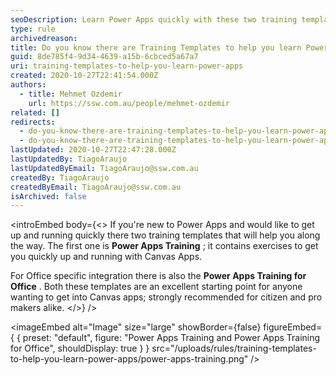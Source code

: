 ```yaml
---
seoDescription: Learn Power Apps quickly with these two training templates, ideal for both citizen and pro makers, covering Canvas Apps and Office integrations.
type: rule
archivedreason:
title: Do you know there are Training Templates to help you learn Power Apps (Canvas)?
guid: 8de785f4-9d34-4639-a15b-6cbced5a67a7
uri: training-templates-to-help-you-learn-power-apps
created: 2020-10-27T22:41:54.000Z
authors:
  - title: Mehmet Ozdemir
    url: https://ssw.com.au/people/mehmet-ozdemir
related: []
redirects:
  - do-you-know-there-are-training-templates-to-help-you-learn-power-apps-canvas
  - do-you-know-there-are-training-templates-to-help-you-learn-power-apps-(canvas)
lastUpdated: 2020-10-27T22:47:28.000Z
lastUpdatedBy: TiagoAraujo
lastUpdatedByEmail: TiagoAraujo@ssw.com.au
createdBy: TiagoAraujo
createdByEmail: TiagoAraujo@ssw.com.au
isArchived: false
---
```


<introEmbed
  body={<>
If you're new to Power Apps and would like to get up and running quickly there two training templates that will help you along the way. The first one is **Power Apps Training** ; it contains exercises to get you quickly up and running with Canvas Apps.

For Office specific integration there is also the **Power Apps Training for Office** . Both these templates are an excellent starting point for anyone wanting to get into Canvas apps; strongly recommended for citizen and pro makers alike.
  </>}
/>

<imageEmbed
  alt="Image"
  size="large"
  showBorder={false}
  figureEmbed={ {
    preset: "default",
    figure: "Power Apps Training and Power Apps Training for Office",
    shouldDisplay: true
  } }
  src="/uploads/rules/training-templates-to-help-you-learn-power-apps/power-apps-training.png"
/>
